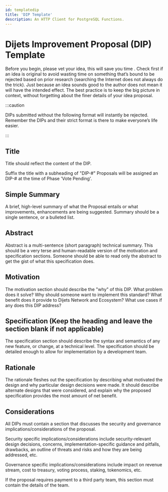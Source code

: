 ```yaml
---
id: templatedip
title: 'DIP Template'
description: An HTTP Client for PostgreSQL Functions.
---
```


# Dijets Improvement Proposal (DIP) Template

Before you begin, please vet your idea, this will save you time . Check first if an idea is original to avoid wasting time on something that’s bound
to be rejected based on prior research (searching the Internet does not always do the trick). Just because an idea sounds good to the author does not mean it will have the intended effect.
The best practice is to keep the big picture in context, without forgetting about the finer details of your idea proposal.

:::caution

DIPs submitted without the following format will instantly be rejected. Remember the DIPs and their strict format is there to make everyone’s life easier.

:::

## Title
Title should reflect the content of the DIP. 

 Suffix the title with a subheading of "DIP-#" Proposals will be assigned an DIP-# at the time of Phase 'Vote Pending'.

## Simple Summary
A brief, high-level summary of what the Proposal entails or what improvements, enhancements are being suggested. Summary should be a single sentence, or a bulleted list.

## Abstract
Abstract is a multi-sentence (short paragraph) technical summary. This should be a very terse and human-readable version of the motivation and specification sections. Someone should be able to read only the abstract to get the gist of what this specification does.

## Motivation
The motivation section should describe the "why" of this DIP. What problem does it solve? Why should someone want to implement this standard? What benefit does it provide to Dijets Network and Ecosystem? What use cases if any does this DIP address?

## Specification (Keep the heading and leave the section blank if not applicable)
The specification section should describe the syntax and semantics of any new feature, or change, at a technical level. The specification should be detailed enough to allow for implementation by a development team.

## Rationale
The rationale fleshes out the specification by describing what motivated the design and why particular design decisions were made. It should describe alternate designs that were considered, and explain why the proposed specification provides the most amount of net benefit.

## Considerations
All DIPs must contain a section that discusses the security and governance implications/considerations of the proposal.

Security specific implications/considerations include security-relevant design decisions, concerns, implementation-specific guidance and pitfalls, drawbacks, an outline of threats and risks and how they are being addressed, etc.

Governance specific implications/considerations include impact on revenue stream, cost to treasury, voting process, staking, tokenomics, etc.

If the proposal requires payment to a third party team, this section must contain the details of the team.